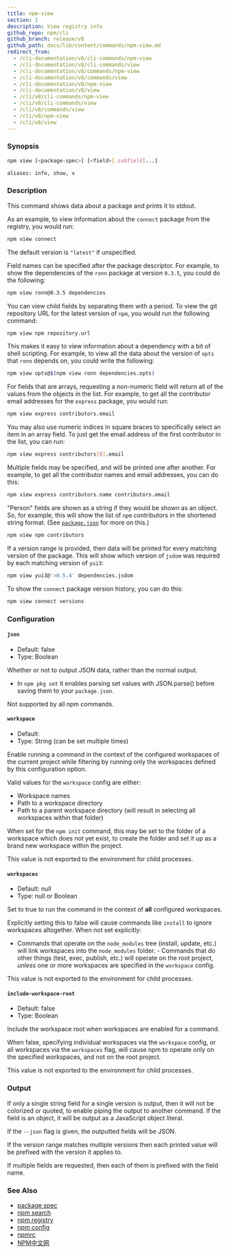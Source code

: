 ```yaml
---
title: npm-view
section: 1
description: View registry info
github_repo: npm/cli
github_branch: release/v8
github_path: docs/lib/content/commands/npm-view.md
redirect_from:
  - /cli-documentation/v8/cli-commands/npm-view
  - /cli-documentation/v8/cli-commands/view
  - /cli-documentation/v8/commands/npm-view
  - /cli-documentation/v8/commands/view
  - /cli-documentation/v8/npm-view
  - /cli-documentation/v8/view
  - /cli/v8/cli-commands/npm-view
  - /cli/v8/cli-commands/view
  - /cli/v8/commands/view
  - /cli/v8/npm-view
  - /cli/v8/view
---
```


### Synopsis

```bash
npm view [<package-spec>] [<field>[.subfield]...]

aliases: info, show, v
```

### Description

This command shows data about a package and prints it to stdout.

As an example, to view information about the `connect` package from the registry, you would run:

```bash
npm view connect
```

The default version is `"latest"` if unspecified.

Field names can be specified after the package descriptor. For example, to show the dependencies of the `ronn` package at version `0.3.5`, you could do the following:

```bash
npm view ronn@0.3.5 dependencies
```

You can view child fields by separating them with a period. To view the git repository URL for the latest version of `npm`, you would run the following command:

```bash
npm view npm repository.url
```

This makes it easy to view information about a dependency with a bit of shell scripting. For example, to view all the data about the version of `opts` that `ronn` depends on, you could write the following:

```bash
npm view opts@$(npm view ronn dependencies.opts)
```

For fields that are arrays, requesting a non-numeric field will return all of the values from the objects in the list. For example, to get all the contributor email addresses for the `express` package, you would run:

```bash
npm view express contributors.email
```

You may also use numeric indices in square braces to specifically select an item in an array field. To just get the email address of the first contributor in the list, you can run:

```bash
npm view express contributors[0].email
```

Multiple fields may be specified, and will be printed one after another. For example, to get all the contributor names and email addresses, you can do this:

```bash
npm view express contributors.name contributors.email
```

"Person" fields are shown as a string if they would be shown as an object. So, for example, this will show the list of `npm` contributors in the shortened string format. (See [`package.json`](/cli/v8/configuring-npm/package-json) for more on this.)

```bash
npm view npm contributors
```

If a version range is provided, then data will be printed for every matching version of the package. This will show which version of `jsdom` was required by each matching version of `yui3`:

```bash
npm view yui3@'>0.5.4' dependencies.jsdom
```

To show the `connect` package version history, you can do this:

```bash
npm view connect versions
```

### Configuration

#### `json`

- Default: false
- Type: Boolean

Whether or not to output JSON data, rather than the normal output.

- In `npm pkg set` it enables parsing set values with JSON.parse() before saving them to your `package.json`.

Not supported by all npm commands.

#### `workspace`

- Default:
- Type: String (can be set multiple times)

Enable running a command in the context of the configured workspaces of the current project while filtering by running only the workspaces defined by this configuration option.

Valid values for the `workspace` config are either:

- Workspace names
- Path to a workspace directory
- Path to a parent workspace directory (will result in selecting all workspaces within that folder)

When set for the `npm init` command, this may be set to the folder of a workspace which does not yet exist, to create the folder and set it up as a brand new workspace within the project.

This value is not exported to the environment for child processes.

#### `workspaces`

- Default: null
- Type: null or Boolean

Set to true to run the command in the context of **all** configured workspaces.

Explicitly setting this to false will cause commands like `install` to ignore workspaces altogether. When not set explicitly:

- Commands that operate on the `node_modules` tree (install, update, etc.) will link workspaces into the `node_modules` folder. - Commands that do other things (test, exec, publish, etc.) will operate on the root project, _unless_ one or more workspaces are specified in the `workspace` config.

This value is not exported to the environment for child processes.

#### `include-workspace-root`

- Default: false
- Type: Boolean

Include the workspace root when workspaces are enabled for a command.

When false, specifying individual workspaces via the `workspace` config, or all workspaces via the `workspaces` flag, will cause npm to operate only on the specified workspaces, and not on the root project.

This value is not exported to the environment for child processes.

### Output

If only a single string field for a single version is output, then it will not be colorized or quoted, to enable piping the output to another command. If the field is an object, it will be output as a JavaScript object literal.

If the `--json` flag is given, the outputted fields will be JSON.

If the version range matches multiple versions then each printed value will be prefixed with the version it applies to.

If multiple fields are requested, then each of them is prefixed with the field name.

### See Also

- [package spec](/cli/v8/using-npm/package-spec)
- [npm search](/cli/v8/commands/npm-search)
- [npm registry](/cli/v8/using-npm/registry)
- [npm config](/cli/v8/commands/npm-config)
- [npmrc](/cli/v8/configuring-npm/npmrc)
- [NPM中文网](/cli/v8/commands/npm-docs)
